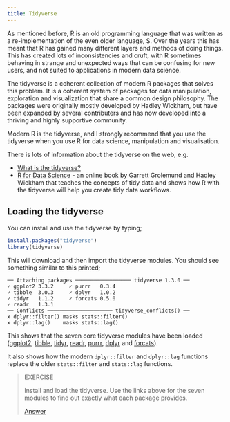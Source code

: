 ```yaml
---
title: Tidyverse
---
```



As mentioned before, R is an old programming language that was written
as a re-implementation of the even older language, S. Over the years
this has meant that R has gained many different layers and methods
of doing things. This has created lots of inconsistencies and cruft, 
with R sometimes behaving in strange and unexpected ways that can be 
confusing for new users, and not suited to applications in 
modern data science.

The tidyverse is a coherent collection of modern R packages that
solves this problem. It is a coherent system of packages for data manipulation, 
exploration and visualization that share a common design philosophy.
The packages were originally mostly developed by Hadley Wickham,
but have been expanded by several contributers and has now developed
into a thriving and highly supportive community.

Modern R is the tidyverse, and I strongly recommend that you use
the tidyverse when you use R for data science, manipulation and
visualisation.

There is lots of information about the tidyverse on the web, e.g.

* [What is the tidyverse?](https://rviews.rstudio.com/2017/06/08/what-is-the-tidyverse/)
* [R for Data Science](https://r4ds.had.co.nz) - an online book by 
Garrett Grolemund and Hadley Wickham that teaches the concepts of 
tidy data and shows how R with the tidyverse will help you create
tidy data workflows.

## Loading the tidyverse

You can install and use the tidyverse by typing;

```r
install.packages("tidyverse")
library(tidyverse)
```

This will download and then import the tidyverse modules. You should
see something similar to this printed;

```
── Attaching packages ────────────────── tidyverse 1.3.0 ──
✓ ggplot2 3.3.2     ✓ purrr   0.3.4
✓ tibble  3.0.3     ✓ dplyr   1.0.2
✓ tidyr   1.1.2     ✓ forcats 0.5.0
✓ readr   1.3.1     
── Conflicts ───────────────────── tidyverse_conflicts() ──
x dplyr::filter() masks stats::filter()
x dplyr::lag()    masks stats::lag()
```

This shows that the seven core tidyverse modules have been loaded
([ggplot2](https://ggplot2-book.org), [tibble](https://tibble.tidyverse.org),
[tidyr](https://tidyr.tidyverse.org), [readr](https://readr.tidyverse.org),
[purrr](https://purrr.tidyverse.org), [dplyr](https://dplyr.tidyverse.org)
and [forcats](https://forcats.tidyverse.org)).

It also shows how the modern `dplyr::filter` and `dplyr::lag`
functions replace the older `stats::filter` and 
`stats::lag` functions.

> EXERCISE
>
> Install and load the tidyverse. Use the links above for the seven
> modules to find out exactly what each package provides.
>
> [Answer](tidyverse_answer01.html)

